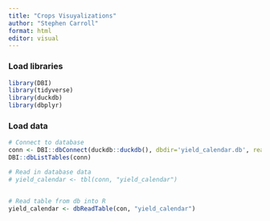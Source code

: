 ```yaml
---
title: "Crops Visuyalizations"
author: "Stephen Carroll"
format: html
editor: visual
---
```


### Load libraries

```r
library(DBI) 
library(tidyverse)
library(duckdb)
library(dbplyr)
```

### Load data

```r

# Connect to database
conn <- DBI::dbConnect(duckdb::duckdb(), dbdir='yield_calendar.db', read_only = FALSE)
DBI::dbListTables(conn)

# Read in database data
# yield_calendar <- tbl(conn, "yield_calendar")


# Read table from db into R
yield_calendar <- dbReadTable(con, "yield_calendar")
```
